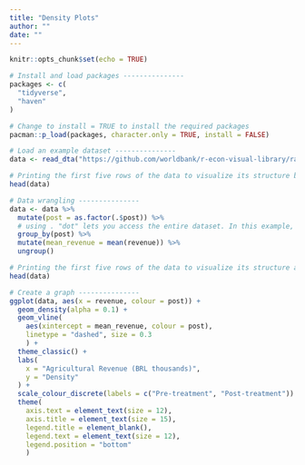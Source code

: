 ```yaml
---
title: "Density Plots"
author: ""
date: ""
---
```



```r
knitr::opts_chunk$set(echo = TRUE)
```

```r

# Install and load packages ---------------
packages <- c(
  "tidyverse",
  "haven"
)

# Change to install = TRUE to install the required packages
pacman::p_load(packages, character.only = TRUE, install = FALSE)

# Load an example dataset ---------------
data <- read_dta("https://github.com/worldbank/r-econ-visual-library/raw/master/Library/Data/DensityPlotAverage.dta")

# Printing the first five rows of the data to visualize its structure before data wrangling
head(data)

# Data wrangling ---------------
data <- data %>%
  mutate(post = as.factor(.$post)) %>% 
  # using . "dot" lets you access the entire dataset. In this example, . refers to the data and .$post refers to the post variable in the entire dataset
  group_by(post) %>%
  mutate(mean_revenue = mean(revenue)) %>%
  ungroup()

# Printing the first five rows of the data to visualize its structure after data wrangling
head(data)

# Create a graph ---------------
ggplot(data, aes(x = revenue, colour = post)) +
  geom_density(alpha = 0.1) +
  geom_vline(
    aes(xintercept = mean_revenue, colour = post), 
    linetype = "dashed", size = 0.3
    ) +
  theme_classic() +
  labs(
    x = "Agricultural Revenue (BRL thousands)",
    y = "Density"
  ) +
  scale_colour_discrete(labels = c("Pre-treatment", "Post-treatment")) +
  theme(
    axis.text = element_text(size = 12),
    axis.title = element_text(size = 15),
    legend.title = element_blank(),
    legend.text = element_text(size = 12),
    legend.position = "bottom"
    )
```

